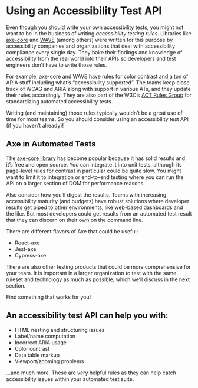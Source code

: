 # Using an Accessibility Test API

Even though you should write your own accessibility tests, you might not want to be in the business of writing _accessibility testing rules_. Libraries like [axe-core](https://github.com/dequelabs/axe-core) and [WAVE](https://wave.webaim.org/api/) (among others) were written for this purpose by accessibility companies and organizations that deal with accessibility compliance every single day. They bake their findings and knowledge of accessibility from the real world into their APIs so developers and test engineers don’t have to write those rules.

For example, axe-core and WAVE have rules for color contrast and a ton of ARIA stuff including what’s “accessibility supported”. The teams keep close track of WCAG and ARIA along with support in various ATs, and they update their rules accordingly. They are also part of the W3C’s [ACT Rules Group](https://act-rules.github.io/pages/about) for standardizing automated accessibility tests.

Writing (and maintaining) those rules typically wouldn’t be a great use of time for most teams. So you should consider using an accessibility test API (if you haven’t already)!

## Axe in Automated Tests

The [axe-core library](https://github.com/dequelabs/axe-core) has become popular because it has solid results and it’s free and open source. You can integrate it into unit tests, although its page-level rules for contrast in particular could be quite slow. You might want to limit it to integration or end-to-end testing where you can run the API on a larger section of DOM for performance reasons.

Also consider how you’ll digest the results. Teams with increasing accessibility maturity (and budgets) have robust solutions where developer results get piped to other environments, like web-based dashboards and the like. But most developers could get results from an automated test result that they can discern on their own on the command line.

There are different flavors of Axe that could be useful:

- React-axe
- Jest-axe
- Cypress-axe

There are also other testing products that could be more comprehensive for your team. It is important in a larger organization to test with the same ruleset and technology as much as possible, which we’ll discuss in the next section.

Find something that works for you!

## An accessibility test API can help you with:

- HTML nesting and structuring issues
- Label/name computation
- Incorrect ARIA usage
- Color contrast
- Data table markup
- Viewport/zooming problems

...and much more. These are very helpful rules as they can help catch accessibility issues within your automated test suite.
